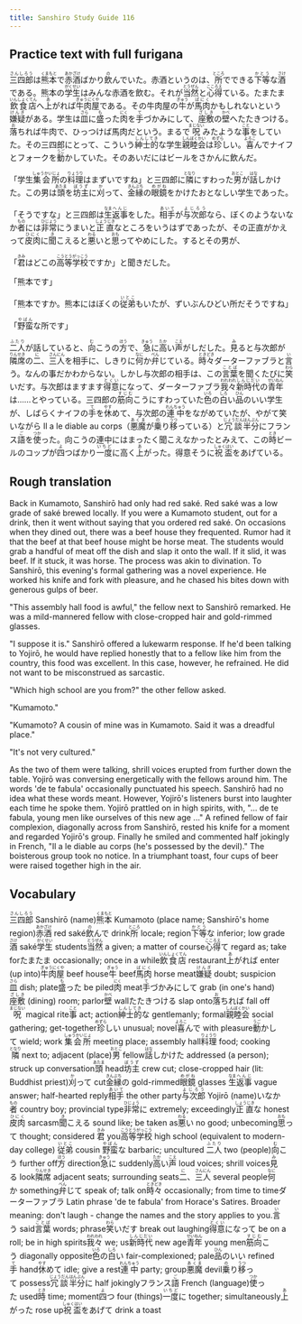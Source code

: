 ```yaml
---
title: Sanshiro Study Guide 116
---
```


## Practice text with full furigana

<p>
<ruby><rb>三四郎</rb><rt>さんしろう</rt></ruby>は<ruby><rb>熊本</rb><rt>くまもと</rt></ruby>で<ruby><rb>赤酒</rb><rt>あかざけ</rt></ruby>ばかり<ruby><rb>飲</rb><rt>の</rt></ruby>んでいた。赤酒というのは、<ruby><rb>所</rb><rt>ところ</rt></ruby>でできる<ruby><rb>下等</rb><rt>かとう</rt></ruby>な<ruby><rb>酒</rb><rt>さけ</rt></ruby>である。熊本の<ruby><rb>学生</rb><rt>がくせい</rt></ruby>はみんな赤酒を飲む。それが<ruby><rb>当然</rb><rt>とうぜん</rt></ruby>と<ruby><rb>心得</rb><rt>こころえ</rt></ruby>ている。たまたま<ruby><rb>飲食店</rb><rt>いんしょくてん</rt></ruby>へ<ruby><rb>上</rb><rt>あ</rt></ruby>がれば<ruby><rb>牛肉屋</rb><rt>ぎゅうにくや</rt></ruby>である。その牛肉屋の<ruby><rb>牛</rb><rt>ぎゅう</rt></ruby>が<ruby><rb>馬肉</rb><rt>ばにく</rt></ruby>かもしれないという<ruby><rb>嫌疑</rb><rt>けんぎ</rt></ruby>がある。学生は<ruby><rb>皿</rb><rt>さら</rt></ruby>に<ruby><rb>盛</rb><rt>も</rt></ruby>った<ruby><rb>肉</rb><rt>にく</rt></ruby>を<ruby><rb>手</rb><rt>て</rt></ruby>づかみにして、<ruby><rb>座敷</rb><rt>ざしき</rt></ruby>の<ruby><rb>壁</rb><rt>かべ</rt></ruby>へたたきつける。<ruby><rb>落</rb><rt>お</rt></ruby>ちれば牛肉で、ひっつけば馬肉だという。まるで<ruby><rb>呪</rb><rt>まじない</rt></ruby>みたような<ruby><rb>事</rb><rt>こと</rt></ruby>をしていた。その三四郎にとって、こういう<ruby><rb>紳士的</rb><rt>しんしてき</rt></ruby>な学生<ruby><rb>親睦会</rb><rt>しんぼくかい</rt></ruby>は<ruby><rb>珍</rb><rt>めずら</rt></ruby>しい。<ruby><rb>喜</rb><rt>よろこ</rt></ruby>んでナイフとフォークを<ruby><rb>動</rb><rt>うご</rt></ruby>かしていた。そのあいだにはビールをさかんに飲んだ。
</p>

<p>
「学生<ruby><rb>集会所</rb><rt>しゅうかいじょ</rt></ruby>の<ruby><rb>料理</rb><rt>りょうり</rt></ruby>はまずいですね」と三四郎に<ruby><rb>隣</rb><rt>となり</rt></ruby>にすわった<ruby><rb>男</rb><rt>おとこ</rt></ruby>が<ruby><rb>話</rb><rt>はな</rt></ruby>しかけた。この男は<ruby><rb>頭</rb><rt>あたま</rt></ruby>を<ruby><rb>坊主</rb><rt>ぼうず</rt></ruby>に<ruby><rb>刈</rb><rt>か</rt></ruby>って、<ruby><rb>金縁</rb><rt>きんぶち</rt></ruby>の<ruby><rb>眼鏡</rb><rt>めがね</rt></ruby>をかけたおとなしい学生であった。
</p>

<p>
「そうですな」と三四郎は<ruby><rb>生</rb><rt>なま</rt></ruby><ruby><rb>返事</rb><rt>へんじ</rt></ruby>をした。<ruby><rb>相手</rb><rt>あいて</rt></ruby>が<ruby><rb>与次郎</rb><rt>よじろう</rt></ruby>なら、ぼくのようないなか<ruby><rb>者</rb><rt>もの</rt></ruby>には<ruby><rb>非常</rb><rt>ひじょう</rt></ruby>にうまいと<ruby><rb>正直</rb><rt>しょうじき</rt></ruby>なところをいうはずであったが、その正直がかえって<ruby><rb>皮肉</rb><rt>ひにく</rt></ruby>に<ruby><rb>聞</rb><rt>き</rt></ruby>こえると<ruby><rb>悪</rb><rt>わる</rt></ruby>いと<ruby><rb>思</rb><rt>おも</rt></ruby>ってやめにした。するとその男が、
</p>

<p>
「<ruby><rb>君</rb><rt>きみ</rt></ruby>はどこの<ruby><rb>高等学校</rb><rt>こうとうがっこう</rt></ruby>ですか」と聞きだした。
</p>

「熊本です」

<p>
「熊本ですか。熊本にはぼくの<ruby><rb>従弟</rb><rt>いとこ</rt></ruby>もいたが、ずいぶんひどい所だそうですね」
</p>

<p>
「<ruby><rb>野蛮</rb><rt>やばん</rt></ruby>な所です」
</p>

<p>
<ruby><rb>二人</rb><rt>ふたり</rt></ruby>が話していると、<ruby><rb>向</rb><rt>む</rt></ruby>こうの<ruby><rb>方</rb><rt>ほう</rt></ruby>で、<ruby><rb>急</rb><rt>きゅう</rt></ruby>に<ruby><rb>高</rb><rt>たか</rt></ruby>い<ruby><rb>声</rb><rt>こえ</rt></ruby>がしだした。<ruby><rb>見</rb><rt>み</rt></ruby>ると与次郎が<ruby><rb>隣席</rb><rt>りんせき</rt></ruby>の<ruby><rb>二</rb><rt>に</rt></ruby>、<ruby><rb>三人</rb><rt>さんにん</rt></ruby>を相手に、しきりに<ruby><rb>何</rb><rt>なに</rt></ruby>か<ruby><rb>弁</rb><rt>べん</rt></ruby>じている。<ruby><rb>時々</rb><rt>ときどき</rt></ruby>ダーターファブラと<ruby><rb>言</rb><rt>い</rt></ruby>う。なんの事だかわからない。しかし与次郎の相手は、この<ruby><rb>言葉</rb><rt>ことば</rt></ruby>を聞くたびに<ruby><rb>笑</rb><rt>わら</rt></ruby>いだす。与次郎はますます<ruby><rb>得意</rb><rt>とくい</rt></ruby>になって、ダーターファブラ<ruby><rb>我々</rb><rt>われわれ</rt></ruby><ruby><rb>新時代</rb><rt>しんじだい</rt></ruby>の<ruby><rb>青年</rb><rt>せいねん</rt></ruby>は……とやっている。三四郎の<ruby><rb>筋向</rb><rt>すじむ</rt></ruby>こうにすわっていた<ruby><rb>色</rb><rt>いろ</rt></ruby>の<ruby><rb>白</rb><rt>しろ</rt></ruby>い<ruby><rb>品</rb><rt>ひん</rt></ruby>のいい学生が、しばらくナイフの<ruby><rb>手</rb><rt>て</rt></ruby>を<ruby><rb>休</rb><rt>やす</rt></ruby>めて、与次郎の<ruby><rb>連中</rb><rt>れんちゅう</rt></ruby>をながめていたが、やがて笑いながら Il a le diable au corps（<ruby><rb>悪魔</rb><rt>あくま</rt></ruby>が<ruby><rb>乗</rb><rt>の</rt></ruby>り<ruby><rb>移</rb><rt>うつ</rt></ruby>っている）と<ruby><rb>冗談</rb><rt>じょうだん</rt></ruby><ruby><rb>半分</rb><rt>はんぶん</rt></ruby>にフランス<ruby><rb>語</rb><rt>ご</rt></ruby>を<ruby><rb>使</rb><rt>つか</rt></ruby>った。向こうの連中にはまったく聞こえなかったとみえて、この<ruby><rb>時</rb><rt>とき</rt></ruby>ビールのコップが<ruby><rb>四</rb><rt>よ</rt></ruby>つばかり<ruby><rb>一度</rb><rt>いちど</rt></ruby>に高く<ruby><rb>上</rb><rt>あ</rt></ruby>がった。得意そうに<ruby><rb>祝盃</rb><rt>しゅくはい</rt></ruby>をあげている。
</p>


## Rough translation

Back in Kumamoto, Sanshirō had only had red saké. Red saké was a low grade of saké brewed locally. If you were a Kumamoto student, out for a drink, then it went without saying that you ordered red saké. On occasions when they dined out, there was a beef house they frequented. Rumor had it that the beef at that beef house might be horse meat. The students would grab a handful of meat off the dish and slap it onto the wall. If it slid, it was beef. If it stuck, it was horse. The process was akin to divination. To Sanshirō, this evening's formal gathering was a novel experience. He worked his knife and fork with pleasure, and he chased his bites down with generous gulps of beer.

"This assembly hall food is awful," the fellow next to Sanshirō remarked. He was a mild-mannered fellow with close-cropped hair and gold-rimmed glasses.

"I suppose it is." Sanshirō offered a lukewarm response. If he'd been talking to Yojirō, he would have replied honestly that to a fellow like him from the country, this food was excellent. In this case, however, he refrained. He did not want to be misconstrued as sarcastic.

"Which high school are you from?" the other fellow asked.

"Kumamoto."

"Kumamoto? A cousin of mine was in Kumamoto. Said it was a dreadful place."

"It's not very cultured."

As the two of them were talking, shrill voices erupted from further down the table. Yojirō was conversing energetically with the fellows around him. The words 'de te fabula' occasionally punctuated his speech. Sanshirō had no idea what these words meant. However, Yojirō's listeners burst into laughter each time he spoke them. Yojirō prattled on in high spirits, with, "... de te fabula, young men like ourselves of this new age ..." A refined fellow of fair complexion, diagonally across from Sanshirō, rested his knife for a moment and regarded Yojirō's group. Finally he smiled and commented half jokingly in French, "Il a le diable au corps (he's possessed by the devil)." The boisterous group took no notice. In a triumphant toast, four cups of beer were raised together high in the air.


## Vocabulary

<p>
<span class="vocabstudy"><ruby><rb>三四郎</rb><rt>さんしろう</rt></ruby>&nbsp;Sanshirō (name)</span><span class="vocabstudy"><ruby><rb>熊本</rb><rt>くまもと</rt></ruby>&nbsp;Kumamoto (place name; Sanshirō's home region)</span><span class="vocabstudy"><ruby><rb>赤酒</rb><rt>あかざけ</rt></ruby>&nbsp;red saké</span><span class="vocabstudy"><ruby><rb>飲</rb><rt>の</rt></ruby>んで&nbsp;drink</span><span class="vocabstudy"><ruby><rb>所</rb><rt>ところ</rt></ruby>&nbsp;locale; region</span><span class="vocabstudy"><ruby><rb>下等</rb><rt>かとう</rt></ruby>な&nbsp;inferior; low grade</span><span class="vocabstudy"><ruby><rb>酒</rb><rt>さけ</rt></ruby>&nbsp;saké</span><span class="vocabstudy"><ruby><rb>学生</rb><rt>がくせい</rt></ruby>&nbsp;students</span><span class="vocabstudy"><ruby><rb>当然</rb><rt>とうぜん</rt></ruby>&nbsp;a given; a matter of course</span><span class="vocabstudy"><ruby><rb>心得</rb><rt>こころえ</rt></ruby>て&nbsp;regard as; take for</span><span class="vocabstudy">たまたま&nbsp;occasionally; once in a while</span><span class="vocabstudy"><ruby><rb>飲食店</rb><rt>いんしょくてん</rt></ruby>&nbsp;restaurant</span><span class="vocabstudy"><ruby><rb>上</rb><rt>あ</rt></ruby>がれば&nbsp;enter (up into)</span><span class="vocabstudy"><ruby><rb>牛肉屋</rb><rt>ぎゅうにくや</rt></ruby>&nbsp;beef house</span><span class="vocabstudy"><ruby><rb>牛</rb><rt>ぎゅう</rt></ruby>&nbsp;beef</span><span class="vocabstudy"><ruby><rb>馬肉</rb><rt>ばにく</rt></ruby>&nbsp;horse meat</span><span class="vocabstudy"><ruby><rb>嫌疑</rb><rt>けんぎ</rt></ruby>&nbsp;doubt; suspicion</span><span class="vocabstudy"><ruby><rb>皿</rb><rt>さら</rt></ruby>&nbsp;dish; plate</span><span class="vocabstudy"><ruby><rb>盛</rb><rt>も</rt></ruby>った&nbsp;be piled</span><span class="vocabstudy"><ruby><rb>肉</rb><rt>にく</rt></ruby>&nbsp;meat</span><span class="vocabstudy"><ruby><rb>手</rb><rt>て</rt></ruby>づかみにして&nbsp;grab (in one's hand)</span><span class="vocabstudy"><ruby><rb>座敷</rb><rt>ざしき</rt></ruby>&nbsp;(dining) room; parlor</span><span class="vocabstudy"><ruby><rb>壁</rb><rt>かべ</rt></ruby>&nbsp;wall</span><span class="vocabstudy">たたきつける&nbsp;slap onto</span><span class="vocabstudy"><ruby><rb>落</rb><rt>お</rt></ruby>ちれば&nbsp;fall off</span><span class="vocabstudy"><ruby><rb>呪</rb><rt>まじない</rt></ruby>&nbsp;magical rite</span><span class="vocabstudy"><ruby><rb>事</rb><rt>こと</rt></ruby>&nbsp;act; action</span><span class="vocabstudy"><ruby><rb>紳士的</rb><rt>しんしてき</rt></ruby>な&nbsp;gentlemanly; formal</span><span class="vocabstudy"><ruby><rb>親睦会</rb><rt>しんぼくかい</rt></ruby>&nbsp;social gathering; get-together</span><span class="vocabstudy"><ruby><rb>珍</rb><rt>めずら</rt></ruby>しい&nbsp;unusual; novel</span><span class="vocabstudy"><ruby><rb>喜</rb><rt>よろこ</rt></ruby>んで&nbsp;with pleasure</span><span class="vocabstudy"><ruby><rb>動</rb><rt>うご</rt></ruby>かして&nbsp;wield; work</span>
<span class="vocabstudy"><ruby><rb>集会所</rb><rt>しゅうかいじょ</rt></ruby>&nbsp;meeting place; assembly hall</span><span class="vocabstudy"><ruby><rb>料理</rb><rt>りょうり</rt></ruby>&nbsp;food; cooking</span><span class="vocabstudy"><ruby><rb>隣</rb><rt>となり</rt></ruby>&nbsp;next to; adjacent (place)</span><span class="vocabstudy"><ruby><rb>男</rb><rt>おとこ</rt></ruby>&nbsp;fellow</span><span class="vocabstudy"><ruby><rb>話</rb><rt>はな</rt></ruby>しかけた&nbsp;addressed (a person); struck up conversation</span><span class="vocabstudy"><ruby><rb>頭</rb><rt>あたま</rt></ruby>&nbsp;head</span><span class="vocabstudy"><ruby><rb>坊主</rb><rt>ぼうず</rt></ruby>&nbsp;crew cut; close-cropped hair (lit: Buddhist priest)</span><span class="vocabstudy"><ruby><rb>刈</rb><rt>か</rt></ruby>って&nbsp;cut</span><span class="vocabstudy"><ruby><rb>金縁</rb><rt>きんぶち</rt></ruby>の&nbsp;gold-rimmed</span><span class="vocabstudy"><ruby><rb>眼鏡</rb><rt>めがね</rt></ruby>&nbsp;glasses</span>
<span class="vocabstudy"><ruby><rb>生</rb><rt>なま</rt></ruby><ruby><rb>返事</rb><rt>へんじ</rt></ruby>&nbsp;vague answer; half-hearted reply</span><span class="vocabstudy"><ruby><rb>相手</rb><rt>あいて</rt></ruby>&nbsp;the other party</span><span class="vocabstudy"><ruby><rb>与次郎</rb><rt>よじろう</rt></ruby>&nbsp;Yojirō (name)</span><span class="vocabstudy">いなか<ruby><rb>者</rb><rt>もの</rt></ruby>&nbsp;country boy; provincial type</span><span class="vocabstudy"><ruby><rb>非常</rb><rt>ひじょう</rt></ruby>に&nbsp;extremely; exceedingly</span><span class="vocabstudy"><ruby><rb>正直</rb><rt>しょうじき</rt></ruby>な&nbsp;honest</span><span class="vocabstudy"><ruby><rb>皮肉</rb><rt>ひにく</rt></ruby>&nbsp;sarcasm</span><span class="vocabstudy"><ruby><rb>聞</rb><rt>き</rt></ruby>こえる&nbsp;sound like; be taken as</span><span class="vocabstudy"><ruby><rb>悪</rb><rt>わる</rt></ruby>い&nbsp;no good; unbecoming</span><span class="vocabstudy"><ruby><rb>思</rb><rt>おも</rt></ruby>って&nbsp;thought; considered</span>
<span class="vocabstudy"><ruby><rb>君</rb><rt>きみ</rt></ruby>&nbsp;you</span><span class="vocabstudy"><ruby><rb>高等学校</rb><rt>こうとうがっこう</rt></ruby>&nbsp;high school (equivalent to modern-day college)</span>
<span class="vocabstudy"><ruby><rb>従弟</rb><rt>いとこ</rt></ruby>&nbsp;cousin</span>
<span class="vocabstudy"><ruby><rb>野蛮</rb><rt>やばん</rt></ruby>な&nbsp;barbaric; uncultured</span>
<span class="vocabstudy"><ruby><rb>二人</rb><rt>ふたり</rt></ruby>&nbsp;two (people)</span><span class="vocabstudy"><ruby><rb>向</rb><rt>む</rt></ruby>こう&nbsp;further off</span><span class="vocabstudy"><ruby><rb>方</rb><rt>ほう</rt></ruby>&nbsp;direction</span><span class="vocabstudy"><ruby><rb>急</rb><rt>きゅう</rt></ruby>に&nbsp;suddenly</span><span class="vocabstudy"><ruby><rb>高</rb><rt>たか</rt></ruby>い<ruby><rb>声</rb><rt>こえ</rt></ruby>&nbsp;loud voices; shrill voices</span><span class="vocabstudy"><ruby><rb>見</rb><rt>み</rt></ruby>る&nbsp;look</span><span class="vocabstudy"><ruby><rb>隣席</rb><rt>りんせき</rt></ruby>&nbsp;adjacent seats; surrounding seats</span><span class="vocabstudy"><ruby><rb>二</rb><rt>に</rt></ruby>、<ruby><rb>三人</rb><rt>さんにん</rt></ruby>&nbsp;several people</span><span class="vocabstudy"><ruby><rb>何</rb><rt>なに</rt></ruby>か&nbsp;something</span><span class="vocabstudy"><ruby><rb>弁</rb><rt>べん</rt></ruby>じて&nbsp;speak of; talk on</span><span class="vocabstudy"><ruby><rb>時々</rb><rt>ときどき</rt></ruby>&nbsp;occasionally; from time to time</span><span class="vocabstudy">ダーターファブラ&nbsp;Latin phrase 'de te fabula' from Horace's Satires. Broader meaning: don't laugh - change the names and the story applies to you.</span><span class="vocabstudy"><ruby><rb>言</rb><rt>い</rt></ruby>う&nbsp;said</span><span class="vocabstudy"><ruby><rb>言葉</rb><rt>ことば</rt></ruby>&nbsp;words; phrase</span><span class="vocabstudy"><ruby><rb>笑</rb><rt>わら</rt></ruby>いだす&nbsp;break out laughing</span><span class="vocabstudy"><ruby><rb>得意</rb><rt>とくい</rt></ruby>になって&nbsp;be on a roll; be in high spirits</span><span class="vocabstudy"><ruby><rb>我々</rb><rt>われわれ</rt></ruby>&nbsp;we; us</span><span class="vocabstudy"><ruby><rb>新時代</rb><rt>しんじだい</rt></ruby>&nbsp;new age</span><span class="vocabstudy"><ruby><rb>青年</rb><rt>せいねん</rt></ruby>&nbsp;young men</span><span class="vocabstudy"><ruby><rb>筋向</rb><rt>すじむ</rt></ruby>こう&nbsp;diagonally opposite</span><span class="vocabstudy"><ruby><rb>色</rb><rt>いろ</rt></ruby>の<ruby><rb>白</rb><rt>しろ</rt></ruby>い&nbsp;fair-complexioned; pale</span><span class="vocabstudy"><ruby><rb>品</rb><rt>ひん</rt></ruby>のいい&nbsp;refined</span><span class="vocabstudy"><ruby><rb>手</rb><rt>て</rt></ruby>&nbsp;hand</span><span class="vocabstudy"><ruby><rb>休</rb><rt>やす</rt></ruby>めて&nbsp;idle; give a rest</span><span class="vocabstudy"><ruby><rb>連中</rb><rt>れんちゅう</rt></ruby>&nbsp;party; group</span><span class="vocabstudy"><ruby><rb>悪魔</rb><rt>あくま</rt></ruby>&nbsp;devil</span><span class="vocabstudy"><ruby><rb>乗</rb><rt>の</rt></ruby>り<ruby><rb>移</rb><rt>うつ</rt></ruby>って&nbsp;possess</span><span class="vocabstudy"><ruby><rb>冗談</rb><rt>じょうだん</rt></ruby><ruby><rb>半分</rb><rt>はんぶん</rt></ruby>に&nbsp;half jokingly</span><span class="vocabstudy">フランス<ruby><rb>語</rb><rt>ご</rt></ruby>&nbsp;French (language)</span><span class="vocabstudy"><ruby><rb>使</rb><rt>つか</rt></ruby>った&nbsp;used</span><span class="vocabstudy"><ruby><rb>時</rb><rt>とき</rt></ruby>&nbsp;time; moment</span><span class="vocabstudy"><ruby><rb>四</rb><rt>よ</rt></ruby>つ&nbsp;four (things)</span><span class="vocabstudy"><ruby><rb>一度</rb><rt>いちど</rt></ruby>に&nbsp;together; simultaneously</span><span class="vocabstudy"><ruby><rb>上</rb><rt>あ</rt></ruby>がった&nbsp;rose up</span><span class="vocabstudy"><ruby><rb>祝盃</rb><rt>しゅくはい</rt></ruby>をあげて&nbsp;drink a toast</span>
</p>
